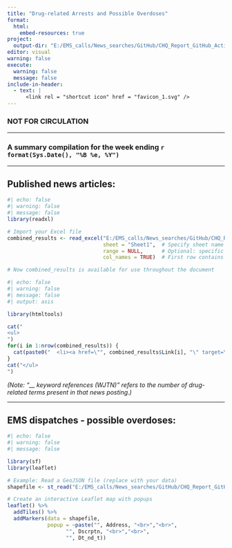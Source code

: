 ```yaml
---
title: "Drug-related Arrests and Possible Overdoses"
format:
  html:
    embed-resources: true
project:
  output-dir: "E:/EMS_calls/News_searches/GitHub/CHQ_Report_GitHub_Actions/twentyandchange.github.io/CHQ_Report_W-Tba4YQG"
editor: visual
warning: false
execute:
  warning: false
  message: false
include-in-header:
  - text: |
      <link rel = "shortcut icon" href = "favicon_1.svg" />
---
```


::: callout-note
### NOT FOR CIRCULATION
:::

------------------------------------------------------------------------

### A summary compilation for the week ending `r format(Sys.Date(), "%B %e, %Y")`

------------------------------------------------------------------------

## Published news articles: {#news}

```r
#| echo: false
#| warning: false
#| message: false
library(readxl)

# Import your Excel file
combined_results <- read_excel("E:/EMS_calls/News_searches/GitHub/CHQ_Report_GitHub_Actions/twentyandchange.github.io/CHQ_Report_W-Tba4YQG/Combined_results.xlsx", 
                               sheet = "Sheet1",  # Specify sheet name or number
                               range = NULL,      # Optional: specific cell range
                               col_names = TRUE)  # First row contains column names

# Now combined_results is available for use throughout the document
```

```r
#| echo: false
#| warning: false
#| message: false
#| output: asis

library(htmltools)

cat("
<ul>
")
for(i in 1:nrow(combined_results)) {
  cat(paste0("  <li><a href=\"", combined_results$Link[i], "\" target=\"_blank\">", combined_results$Story_title[i], "</a></li>\n"))
}
cat("</ul>
")
```

######## *(Note: "\_\_ keyword references (WJTN)" refers to the number of drug-related terms present in that news posting.)*

------------------------------------------------------------------------

## EMS dispatches - possible overdoses: {#ods}

```r
#| echo: false
#| warning: false
#| message: false

library(sf)
library(leaflet)

# Example: Read a GeoJSON file (replace with your data)
shapefile <- st_read("E:/EMS_calls/News_searches/GitHub/CHQ_Report_GitHub_Actions/twentyandchange.github.io/CHQ_Report_W-Tba4YQG/output_points.shp", quiet = TRUE)

# Create an interactive Leaflet map with popups
leaflet() %>%
  addTiles() %>%
  addMarkers(data = shapefile,
             popup = ~paste("", Address, "<br>","<br>", 
                   "", Dscrptn, "<br>","<br>",
                   "", Dt_nd_t))

```
